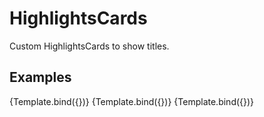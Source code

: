 

<Meta
  title="Design System/HighlightsCard/Light Mode"
  component={HighlightsCard}
/>

# HighlightsCards

Custom HighlightsCards to show titles.

## Examples


<Canvas>
  <Story
    name="Most Trendy"
    args={{
      title: "Most Trendy",
      talents: [
        {
          id: 1,
          name: "User 1",
          profilePictureUrl: "https://i.pravatar.cc/150?img=1",
          circulatingSupply: 1000,
        },
        {
          id: 2,
          name: "User 2",
          profilePictureUrl: "https://i.pravatar.cc/150?img=2",
          circulatingSupply: 3000,
        },
        {
          id: 3,
          name: "User 3",
          profilePictureUrl: "https://i.pravatar.cc/150?img=3",
          circulatingSupply: 4500000,
        },
      ],
    }}
  >
    {Template.bind({})}
  </Story>
  <Story
    name="Latest Added"
    args={{
      title: "Latest Added",
      talents: [
        {
          id: 1,
          name: "User 1",
          profilePictureUrl: "https://i.pravatar.cc/150?img=1",
          circulatingSupply: 1000,
        },
        {
          id: 2,
          name: "User 2",
          profilePictureUrl: "https://i.pravatar.cc/150?img=2",
          circulatingSupply: 3000,
        },
        {
          id: 3,
          name: "User 3",
          profilePictureUrl: "https://i.pravatar.cc/150?img=3",
          circulatingSupply: 4500000,
        },
      ],
    }}
  >
    {Template.bind({})}
  </Story>
  <Story
    name="Launching Soon"
    args={{
      title: "Launching Soon",
      talents: [
        {
          id: 1,
          name: "User 1",
          profilePictureUrl: "https://i.pravatar.cc/150?img=1",
          circulatingSupply: 1000,
        },
        {
          id: 2,
          name: "User 2",
          profilePictureUrl: "https://i.pravatar.cc/150?img=2",
          circulatingSupply: 3000,
        },
        {
          id: 3,
          name: "User 3",
          profilePictureUrl: "https://i.pravatar.cc/150?img=3",
          circulatingSupply: 4500000,
        },
      ],
    }}
  >
    {Template.bind({})}
  </Story>
</Canvas>
